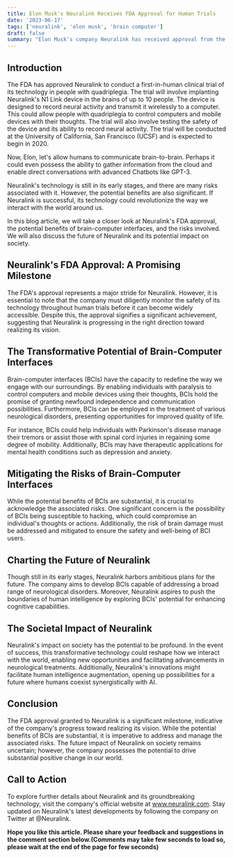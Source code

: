 ```yaml
---
title: Elon Musk's Neuralink Receives FDA Approval for Human Trials
date: '2023-06-17'
tags: ['neuralink', 'elon musk', 'brain computer']
draft: false
summary: "Elon Musk's company Neuralink has received approval from the US Food and Drug Administration (FDA) to begin human trials of its brain-computer interface technology. This is a major milestone for the company, which has been working on developing this technology for several years."
---
```


## Introduction

The FDA has approved Neuralink to conduct a first-in-human clinical trial of its technology in people with quadriplegia. The trial will involve implanting Neuralink's N1 Link device in the brains of up to 10 people. The device is designed to record neural activity and transmit it wirelessly to a computer. This could allow people with quadriplegia to control computers and mobile devices with their thoughts. The trial will also involve testing the safety of the device and its ability to record neural activity. The trial will be conducted at the University of California, San Francisco (UCSF) and is expected to begin in 2020.

Now, Elon, let's allow humans to communicate brain-to-brain. Perhaps it could even possess the ability to gather information from the cloud and enable direct conversations with advanced Chatbots like GPT-3.

Neuralink's technology is still in its early stages, and there are many risks associated with it. However, the potential benefits are also significant. If Neuralink is successful, its technology could revolutionize the way we interact with the world around us.

In this blog article, we will take a closer look at Neuralink's FDA approval, the potential benefits of brain-computer interfaces, and the risks involved. We will also discuss the future of Neuralink and its potential impact on society.

## Neuralink's FDA Approval: A Promising Milestone

The FDA's approval represents a major stride for Neuralink. However, it is essential to note that the company must diligently monitor the safety of its technology throughout human trials before it can become widely accessible. Despite this, the approval signifies a significant achievement, suggesting that Neuralink is progressing in the right direction toward realizing its vision.

## The Transformative Potential of Brain-Computer Interfaces

Brain-computer interfaces (BCIs) have the capacity to redefine the way we engage with our surroundings. By enabling individuals with paralysis to control computers and mobile devices using their thoughts, BCIs hold the promise of granting newfound independence and communication possibilities. Furthermore, BCIs can be employed in the treatment of various neurological disorders, presenting opportunities for improved quality of life.

For instance, BCIs could help individuals with Parkinson's disease manage their tremors or assist those with spinal cord injuries in regaining some degree of mobility. Additionally, BCIs may have therapeutic applications for mental health conditions such as depression and anxiety.

## Mitigating the Risks of Brain-Computer Interfaces

While the potential benefits of BCIs are substantial, it is crucial to acknowledge the associated risks. One significant concern is the possibility of BCIs being susceptible to hacking, which could compromise an individual's thoughts or actions. Additionally, the risk of brain damage must be addressed and mitigated to ensure the safety and well-being of BCI users.

## Charting the Future of Neuralink

Though still in its early stages, Neuralink harbors ambitious plans for the future. The company aims to develop BCIs capable of addressing a broad range of neurological disorders. Moreover, Neuralink aspires to push the boundaries of human intelligence by exploring BCIs' potential for enhancing cognitive capabilities.

## The Societal Impact of Neuralink

Neuralink's impact on society has the potential to be profound. In the event of success, this transformative technology could reshape how we interact with the world, enabling new opportunities and facilitating advancements in neurological treatments. Additionally, Neuralink's innovations might facilitate human intelligence augmentation, opening up possibilities for a future where humans coexist synergistically with AI.

## Conclusion

The FDA approval granted to Neuralink is a significant milestone, indicative of the company's progress toward realizing its vision. While the potential benefits of BCIs are substantial, it is imperative to address and manage the associated risks. The future impact of Neuralink on society remains uncertain; however, the company possesses the potential to drive substantial positive change in our world.

## Call to Action

To explore further details about Neuralink and its groundbreaking technology, visit the company's official website at www.neuralink.com. Stay updated on Neuralink's latest developments by following the company on Twitter at @Neuralink.

**Hope you like this article. Please share your feedback and suggestions in the comment section below.(Comments may take few seconds to load so, please wait at the end of the page for few seconds)**
